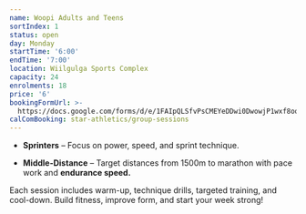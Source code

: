 ```yaml
---
name: Woopi Adults and Teens
sortIndex: 1
status: open
day: Monday
startTime: '6:00'
endTime: '7:00'
location: Wiilgulga Sports Complex
capacity: 24
enrolments: 18
price: '6'
bookingFormUrl: >-
  https://docs.google.com/forms/d/e/1FAIpQLSfvPsCMEYeDDwi0DwowjP1wxf8oqLvOFXA9TaGCii_78LM9CQ/viewform?usp=header
calComBooking: star-athletics/group-sessions
---
```

* **Sprinters** – Focus on power, speed, and sprint technique.

- **Middle-Distance** – Target distances from 1500m to marathon with pace work and **endurance speed.**

Each session includes warm-up, technique drills, targeted training, and cool-down. Build fitness, improve form, and start your week strong!
